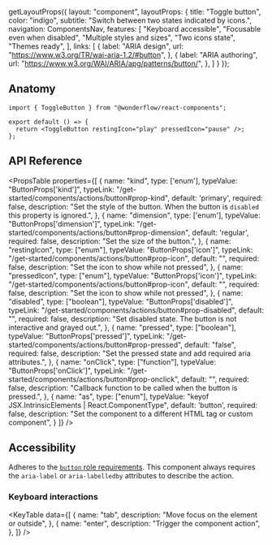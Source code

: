 
  getLayoutProps({
    layout: "component",
    layoutProps: {
      title: "Toggle button",
      color: "indigo",
      subtitle: "Switch between two states indicated by icons.",
      navigation: ComponentsNav,
      features: [
        "Keyboard accessible",
        "Focusable even when disabled",
        "Multiple styles and sizes",
        "Two icons state",
        "Themes ready",
      ],
      links: [
        {
          label: "ARIA design",
          url: "https://www.w3.org/TR/wai-aria-1.2/#button",
        },
        {
          label: "ARIA authoring",
          url: "https://www.w3.org/WAI/ARIA/apg/patterns/button/",
        },
      ]
    }
  });

<LiveArea direction="row">
  <ToggleButton restingIcon="play" pressedIcon="pause" />
</LiveArea>

## Anatomy

```tsx lines="1,4"
import { ToggleButton } from "@wonderflow/react-components";

export default () => {
  return <ToggleButton restingIcon="play" pressedIcon="pause" />;
};
```

## API Reference

<PropsTable
  properties={[
    {
      name: "kind",
      type: ['enum'],
      typeValue: "ButtonProps['kind']",
      typeLink: "/get-started/components/actions/button#prop-kind",
      default: 'primary',
      required: false,
      description: "Set the style of the button. When the button is `disabled` this property is ignored.",
    },
    {
      name: "dimension",
      type: ['enum'],
      typeValue: "ButtonProps['dimension']",
      typeLink: "/get-started/components/actions/button#prop-dimension",
      default: 'regular',
      required: false,
      description: "Set the size of the button.",
    },
    {
      name: "restingIcon",
      type: ["enum"],
      typeValue: "ButtonProps['icon']",
      typeLink: "/get-started/components/actions/button#prop-icon",
      default: "",
      required: false,
      description: "Set the icon to show while not pressed",
    },
    {
      name: "pressedIcon",
      type: ["enum"],
      typeValue: "ButtonProps['icon']",
      typeLink: "/get-started/components/actions/button#prop-icon",
      default: "",
      required: false,
      description: "Set the icon to show while not pressed",
    },
    {
      name: "disabled",
      type: ["boolean"],
      typeValue: "ButtonProps['disabled']",
      typeLink: "/get-started/components/actions/button#prop-disabled",
      default: "",
      required: false,
      description: "Set disabled state. The button is not interactive and grayed out.",
    },
    {
      name: "pressed",
      type: ["boolean"],
      typeValue: "ButtonProps['pressed']",
      typeLink: "/get-started/components/actions/button#prop-pressed",
      default: "false",
      required: false,
      description: "Set the pressed state and add required aria attributes.",
    },
    {
      name: "onClick",
      type: ["function"],
      typeValue: "ButtonProps['onClick']",
      typeLink: "/get-started/components/actions/button#prop-onclick",
      default: "",
      required: false,
      description: "Callback function to be called when the button is pressed.",
    },
    {
      name: "as",
      type: ["enum"],
      typeValue: "keyof JSX.IntrinsicElements | React.ComponentType<any>",
      default: 'button',
      required: false,
      description:
        "Set the component to a different HTML tag or custom component",
    }
  ]}
/>

## Accessibility

Adheres to the [`button` role requirements](https://www.w3.org/TR/wai-aria-1.2/#button). This component always requires the `aria-label` or `aria-labelledby` attributes to describe the action.

### Keyboard interactions

<KeyTable
  data={[
    {
      name: "tab",
      description: "Move focus on the element or outside",
    },
    {
      name: "enter",
      description: "Trigger the component action",
    },
  ]}
/>
